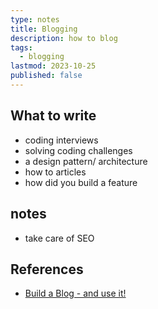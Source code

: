 ```yaml
---
type: notes
title: Blogging
description: how to blog
tags:
  - blogging
lastmod: 2023-10-25
published: false
---
```


## What to write

- coding interviews
- solving coding challenges
- a design pattern/ architecture
- how to articles
- how did you build a feature

## notes

- take care of SEO

## References

- [Build a Blog - and use it!](https://youtu.be/XYIJBR7ZR1w?si=rv2vn2JM3KV4NO3D)
